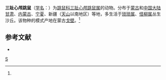 {{Speciesbox 
| genus = Salpingotus
| species = kozlovi
| status = LC | status_system = IUCN3.1
| status_ref = <ref name=iucn>{{IUCN2008|assessors=Batsaikhan, N., Avirmed, D., Tinnin, D. & Smith, A.T. |year=2008|id=19865|title=Salpingotus kozlovi|downloaded=15 March 2009}} Database entry includes a brief justification of why this species is of least concern</ref>
| authority = (Vinogradov, 1922)<ref name='id1197'>{{cite web| url =http://www.bioinfo.cn/db05/BjdwSpecies.php?action=view&id=1197| title =三趾心颅跳鼠| work =《中国动物物种编目数据库》| publisher =中国科学院微生物研究所| author =中国科学院动物研究所| accessdate =2009-03-27| deadurl =yes| archiveurl =https://web.archive.org/web/20160305064027/http://www.bioinfo.cn/db05/BjdwSpecies.php?action=view&id=1197| archivedate =2016-03-05}}</ref>
}}

'''三趾心颅跳鼠'''（[[学名|学名]]：{{lang|la|''Salpingotus kozlovi''}}）为[[跳鼠科|跳鼠科]][[三趾心颅跳鼠属|三趾心颅跳鼠属]]的动物。分布于[[蒙古|蒙古]]和[[中国大陆|中国大陆]][[甘肃|甘肃]]、[[内蒙古|内蒙古]]、[[宁夏|宁夏]]、新疆（[[天山|天山]]以南地区）等地，多生活于[[琐琐属|琐琐属]]、[[怪柳属|怪柳属]]丛生沙丘。该物种的模式产地在蒙古[[戈壁|戈壁]]。<ref name='id1197'/>

== 参考文献 ==
{{reflist}}
*{{MSW3|pages=871-893}}
{{Taxonbar|from=Q1769482}}

[[Category:三趾心颅跳鼠属|S]]